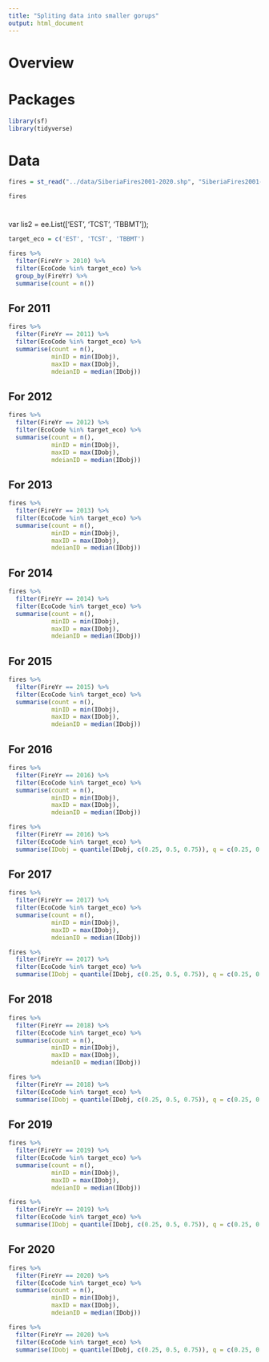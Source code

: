 ```yaml
---
title: "Spliting data into smaller gorups"
output: html_document
---
```



# Overview

# Packages

```r
library(sf)
library(tidyverse)
```

# Data


```r
fires = st_read("../data/SiberiaFires2001-2020.shp", "SiberiaFires2001-2020") 
```
```r
fires
```

# 
var lis2 = ee.List(['EST', 'TCST', 'TBBMT']);

```r
target_eco = c('EST', 'TCST', 'TBBMT')
```

```r
fires %>%
  filter(FireYr > 2010) %>%
  filter(EcoCode %in% target_eco) %>%
  group_by(FireYr) %>%
  summarise(count = n())
```

## For 2011
```r
fires %>%
  filter(FireYr == 2011) %>%
  filter(EcoCode %in% target_eco) %>%
  summarise(count = n(),
            minID = min(IDobj),
            maxID = max(IDobj),
            mdeianID = median(IDobj))
```

## For 2012
```r
fires %>%
  filter(FireYr == 2012) %>%
  filter(EcoCode %in% target_eco) %>%
  summarise(count = n(),
            minID = min(IDobj),
            maxID = max(IDobj),
            mdeianID = median(IDobj))
```


## For 2013
```r
fires %>%
  filter(FireYr == 2013) %>%
  filter(EcoCode %in% target_eco) %>%
  summarise(count = n(),
            minID = min(IDobj),
            maxID = max(IDobj),
            mdeianID = median(IDobj))
```

## For 2014
```r
fires %>%
  filter(FireYr == 2014) %>%
  filter(EcoCode %in% target_eco) %>%
  summarise(count = n(),
            minID = min(IDobj),
            maxID = max(IDobj),
            mdeianID = median(IDobj))
```

## For 2015
```r
fires %>%
  filter(FireYr == 2015) %>%
  filter(EcoCode %in% target_eco) %>%
  summarise(count = n(),
            minID = min(IDobj),
            maxID = max(IDobj),
            mdeianID = median(IDobj))
```

## For 2016
```r
fires %>%
  filter(FireYr == 2016) %>%
  filter(EcoCode %in% target_eco) %>%
  summarise(count = n(),
            minID = min(IDobj),
            maxID = max(IDobj),
            mdeianID = median(IDobj))
```
```r
fires %>%
  filter(FireYr == 2016) %>%
  filter(EcoCode %in% target_eco) %>%
  summarise(IDobj = quantile(IDobj, c(0.25, 0.5, 0.75)), q = c(0.25, 0.5, 0.75))

```
## For 2017
```r
fires %>%
  filter(FireYr == 2017) %>%
  filter(EcoCode %in% target_eco) %>%
  summarise(count = n(),
            minID = min(IDobj),
            maxID = max(IDobj),
            mdeianID = median(IDobj))
```
```r
fires %>%
  filter(FireYr == 2017) %>%
  filter(EcoCode %in% target_eco) %>%
  summarise(IDobj = quantile(IDobj, c(0.25, 0.5, 0.75)), q = c(0.25, 0.5, 0.75))

```
## For 2018
```r
fires %>%
  filter(FireYr == 2018) %>%
  filter(EcoCode %in% target_eco) %>%
  summarise(count = n(),
            minID = min(IDobj),
            maxID = max(IDobj),
            mdeianID = median(IDobj))
```
```r
fires %>%
  filter(FireYr == 2018) %>%
  filter(EcoCode %in% target_eco) %>%
  summarise(IDobj = quantile(IDobj, c(0.25, 0.5, 0.75)), q = c(0.25, 0.5, 0.75))

```
## For 2019
```r
fires %>%
  filter(FireYr == 2019) %>%
  filter(EcoCode %in% target_eco) %>%
  summarise(count = n(),
            minID = min(IDobj),
            maxID = max(IDobj),
            mdeianID = median(IDobj))
```

```r
fires %>%
  filter(FireYr == 2019) %>%
  filter(EcoCode %in% target_eco) %>%
  summarise(IDobj = quantile(IDobj, c(0.25, 0.5, 0.75)), q = c(0.25, 0.5, 0.75))

```


## For 2020
```r
fires %>%
  filter(FireYr == 2020) %>%
  filter(EcoCode %in% target_eco) %>%
  summarise(count = n(),
            minID = min(IDobj),
            maxID = max(IDobj),
            mdeianID = median(IDobj))
```

```r
fires %>%
  filter(FireYr == 2020) %>%
  filter(EcoCode %in% target_eco) %>%
  summarise(IDobj = quantile(IDobj, c(0.25, 0.5, 0.75)), q = c(0.25, 0.5, 0.75))

```